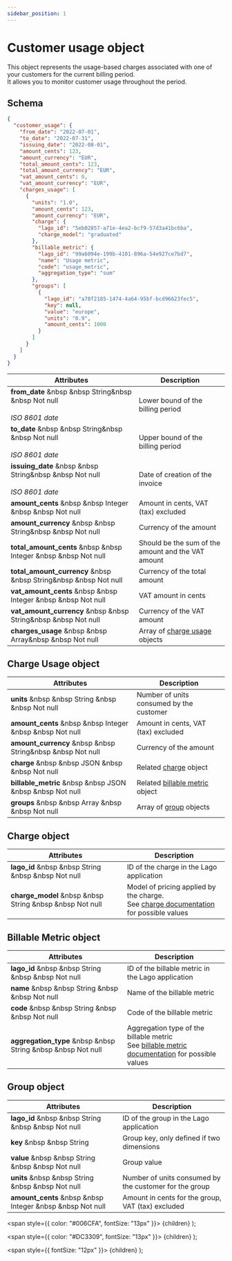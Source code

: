 ```yaml
---
sidebar_position: 1
---
```



# Customer usage object

This object represents the usage-based charges associated with one of your customers for the current billing period.<br/>
It allows you to monitor customer usage throughout the period.

## Schema

```json
{
  "customer_usage": {
    "from_date": "2022-07-01",
    "to_date": "2022-07-31",
    "issuing_date": "2022-08-01",
    "amount_cents": 123,
    "amount_currency": "EUR",
    "total_amount_cents": 123,
    "total_amount_currency": "EUR",
    "vat_amount_cents": 0,
    "vat_amount_currency": "EUR",
    "charges_usage": [
      {
        "units": "1.0",
        "amount_cents": 123,
        "amount_currency": "EUR",
        "charge": {
          "lago_id": "5eb02857-a71e-4ea2-bcf9-57d3a41bc6ba",
          "charge_model": "graduated"
        },
        "billable_metric": {
          "lago_id": "99a6094e-199b-4101-896a-54e927ce7bd7",
          "name": "Usage metric",
          "code": "usage_metric",
          "aggregation_type": "sum"
        },
        "groups": [
          {
            "lago_id": "a78f2185-1474-4a64-95bf-bcd96623fec5",
            "key": null,
            "value": "europe",
            "units": "0.9",
            "amount_cents": 1000
          }
        ]
      }
    ]
  }
}
```

| Attributes | Description |
| -----------| ----------- |
| **from_date** &nbsp &nbsp <Type>String</Type>&nbsp &nbsp <NotNullable>Not null</NotNullable><br></br><Comment>*ISO 8601 date*</Comment> | Lower bound of the billing period |
| **to_date** &nbsp &nbsp <Type>String</Type>&nbsp &nbsp <NotNullable>Not null</NotNullable><br></br><Comment>*ISO 8601 date*</Comment> | Upper bound of the billing period |
| **issuing_date** &nbsp &nbsp <Type>String</Type>&nbsp &nbsp <NotNullable>Not null</NotNullable><br></br><Comment>*ISO 8601 date*</Comment> | Date of creation of the invoice |
| **amount_cents** &nbsp &nbsp <Type>Integer</Type> &nbsp &nbsp <NotNullable>Not null</NotNullable> | Amount in cents, VAT (tax) excluded|
| **amount_currency** &nbsp &nbsp <Type>String</Type>&nbsp &nbsp <NotNullable>Not null</NotNullable> | Currency of the amount |
| **total_amount_cents** &nbsp &nbsp <Type>Integer</Type> &nbsp &nbsp <NotNullable>Not null</NotNullable> | Should be the sum of the amount and the VAT amount |
| **total_amount_currency** &nbsp &nbsp <Type>String</Type>&nbsp &nbsp <NotNullable>Not null</NotNullable> | Currency of the total amount |
| **vat_amount_cents** &nbsp &nbsp <Type>Integer</Type> &nbsp &nbsp <NotNullable>Not null</NotNullable> | VAT amount in cents |
| **vat_amount_currency** &nbsp &nbsp <Type>String</Type>&nbsp &nbsp <NotNullable>Not null</NotNullable> | Currency of the VAT amount |
| **charges_usage** &nbsp &nbsp <Type>Array</Type>&nbsp &nbsp <NotNullable>Not null</NotNullable> | Array of [charge usage](#charge-usage-object) objects |

## Charge Usage object

| Attributes | Description |
| -----------| ----------- |
| **units** &nbsp &nbsp <Type>String</Type> &nbsp &nbsp <NotNullable>Not null</NotNullable> | Number of units consumed by the customer |
| **amount_cents** &nbsp &nbsp <Type>Integer</Type> &nbsp &nbsp <NotNullable>Not null</NotNullable> | Amount in cents, VAT (tax) excluded|
| **amount_currency** &nbsp &nbsp <Type>String</Type>&nbsp &nbsp <NotNullable>Not null</NotNullable> | Currency of the amount |
| **charge** &nbsp &nbsp <Type>JSON</Type> &nbsp &nbsp <NotNullable>Not null</NotNullable> | Related [charge](#charge) object |
| **billable_metric** &nbsp &nbsp <Type>JSON</Type> &nbsp &nbsp <NotNullable>Not null</NotNullable> | Related [billable metric](#billable-metric-object) object |
| **groups** &nbsp &nbsp <Type>Array</Type> &nbsp &nbsp <NotNullable>Not null</NotNullable> | Array of [group](#group-object) objects |

## Charge object

| Attributes | Description |
| -----------| ----------- |
| **lago_id** &nbsp &nbsp <Type>String</Type> &nbsp &nbsp <NotNullable>Not null</NotNullable> | ID of the charge in the Lago application |
| **charge_model** &nbsp &nbsp <Type>String</Type> &nbsp &nbsp <NotNullable>Not null</NotNullable> | Model of pricing applied by the charge.<br/>See [charge documentation](/docs/guide/plans/charges#the-charge-models) for possible values |


## Billable Metric object

| Attributes | Description |
| -----------| ----------- |
| **lago_id** &nbsp &nbsp <Type>String</Type> &nbsp &nbsp <NotNullable>Not null</NotNullable> | ID of the billable metric in the Lago application |
| **name** &nbsp &nbsp <Type>String</Type> &nbsp &nbsp <NotNullable>Not null</NotNullable> | Name of the billable metric |
| **code** &nbsp &nbsp <Type>String</Type> &nbsp &nbsp <NotNullable>Not null</NotNullable> | Code of the billable metric |
| **aggregation_type** &nbsp &nbsp <Type>String</Type> &nbsp &nbsp <NotNullable>Not null</NotNullable> | Aggregation type of the billable metric<br/>See [billable metric documentation](/docs/guide/billable-metrics/aggregation-types) for possible values |

## Group object

| Attributes | Description |
| -----------| ----------- |
| **lago_id** &nbsp &nbsp <Type>String</Type> &nbsp &nbsp <NotNullable>Not null</NotNullable> | ID of the group in the Lago application |
| **key** &nbsp &nbsp <Type>String</Type> | Group key, only defined if two dimensions |
| **value** &nbsp &nbsp <Type>String</Type> &nbsp &nbsp <NotNullable>Not null</NotNullable> | Group value |
| **units** &nbsp &nbsp <Type>String</Type> &nbsp &nbsp <NotNullable>Not null</NotNullable> | Number of units consumed by the customer for the group |
| **amount_cents** &nbsp &nbsp <Type>Integer</Type> &nbsp &nbsp <NotNullable>Not null</NotNullable> | Amount in cents for the group, VAT (tax) excluded|

  <span
    style={{
      color: "#006CFA",
      fontSize: "13px"
    }}>
    {children}
  </span>
);

  <span
    style={{
      color: "#DC3309",
      fontSize: "13px"
    }}>
    {children}
  </span>
);

  <span
    style={{
      fontSize: "12px"
    }}>
    {children}
  </span>
);
